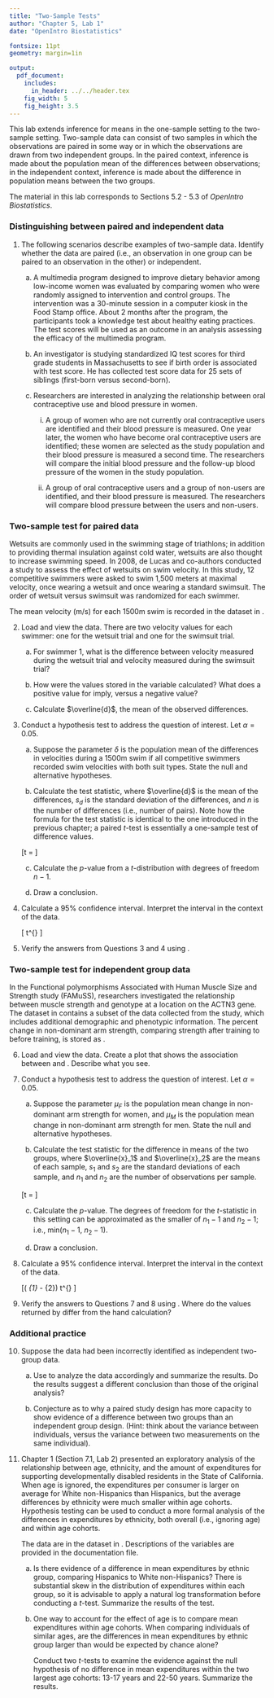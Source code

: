 ```yaml
---
title: "Two-Sample Tests"
author: "Chapter 5, Lab 1"
date: "OpenIntro Biostatistics"

fontsize: 11pt
geometry: margin=1in

output:
  pdf_document:
    includes:
      in_header: ../../header.tex
    fig_width: 5
    fig_height: 3.5
---
```


\begin{small}
	
	\textbf{Topics}
	\begin{itemize}
	  \item Distinguishing between paired and independent data	
	  \item Two-sample test for paired data
	  \item Two-sample test for independent group data
	\end{itemize}
	
\end{small}

This lab extends inference for means in the one-sample setting to the two-sample setting. Two-sample data can consist of two samples in which the observations are paired in some way or in which the observations are drawn from two independent groups. In the paired context, inference is made about the population mean of the differences between observations; in the independent context, inference is made about the difference in population means between the two groups.

The material in this lab corresponds to Sections 5.2 - 5.3 of *OpenIntro Biostatistics*.

### Distinguishing between paired and independent data

1. The following scenarios describe examples of two-sample data. Identify whether the data are paired (i.e., an observation in one group can be paired to an observation in the other) or independent.

    a) A multimedia program designed to improve dietary behavior among low-income women was evaluated by comparing women who were randomly assigned to intervention and control groups. The intervention was a 30-minute session in a computer kiosk in the Food Stamp office. About 2 months after the program, the participants took a knowledge test about healthy eating practices. The test scores will be used as an outcome in an analysis assessing the efficacy of the multimedia program.
    
    b) An investigator is studying standardized IQ test scores for third grade students in Massachusetts to see if birth order is associated with test score. He has collected test score data for 25 sets of siblings (first-born versus second-born).
    
    c) Researchers are interested in analyzing the relationship between oral contraceptive use and blood pressure in women.
    
        i. A group of women who are not currently oral contraceptive users are identified and their blood pressure is measured. One year later, the women who have become oral contraceptive users are identified; these women are selected as the study population and their blood pressure is measured a second time. The researchers will compare the initial blood pressure and the follow-up blood pressure of the women in the study population.
        
        ii. A group of oral contraceptive users and a group of non-users are identified, and their blood pressure is measured. The researchers will compare blood pressure between the users and non-users.


### Two-sample test for paired data

\begin{center}
\textit{Did a new wetsuit design allow for increased swim velocities during the 2000 Olympics?} 
\end{center}

Wetsuits are commonly used in the swimming stage of triathlons; in addition to providing thermal insulation against cold water, wetsuits are also thought to increase swimming speed. In 2008, de Lucas and co-authors conducted a study to assess the effect of wetsuits on swim velocity. In this study, 12 competitive swimmers were asked to swim 1,500 meters at maximal velocity, once wearing a wetsuit and once wearing a standard swimsuit. The order of wetsuit versus swimsuit was randomized for each swimmer.

The mean velocity (m/s) for each 1500m swim is recorded in the \texttt{swim} dataset in \texttt{oibiostat}.

2. Load and view the data. There are two velocity values for each swimmer: one for the wetsuit trial and one for the swimsuit trial.

    a) For swimmer 1, what is the difference between velocity measured during the wetsuit trial and velocity measured during the swimsuit trial?
    
    b) How were the values stored in the \texttt{velocity.diff} variable calculated? What does a positive value for \texttt{velocity.diff} imply, versus a negative value?\footnote{Note: there were no negative values in these data.}
    
    c) Calculate $\overline{d}$, the mean of the observed differences.
    
3. Conduct a hypothesis test to address the question of interest. Let $\alpha = 0.05$.

    a) Suppose the parameter $\delta$ is the population mean of the differences in velocities during a 1500m swim if all competitive swimmers recorded swim velocities with both suit types. State the null and alternative hypotheses.
    
    b) Calculate the test statistic, where $\overline{d}$ is the mean of the differences, $s_d$ is the standard deviation of the differences, and $n$ is the number of differences (i.e., number of pairs). Note how the formula for the test statistic is identical to the one introduced in the previous chapter; a paired $t$-test is essentially a one-sample test of difference values.
    
    \[t = \dfrac{\overline{d} - \delta_0}{s_{d}/ \sqrt{n}} \]
    
    c) Calculate the $p$-value from a $t$-distribution with degrees of freedom $n - 1$.
    
    d) Draw a conclusion.
    

4. Calculate a 95\% confidence interval. Interpret the interval in the context of the data.

    \[\overline{d} \pm  t^{\star} \times \dfrac{s_d}{\sqrt{n}}\]
    
    
5. Verify the answers from Questions 3 and 4 using \texttt{t.test()}.
    
    
    
\newpage    

### Two-sample test for independent group data

\begin{center}
\textit{Does change in non-dominant arm strength after resistance training differ between men and women?}
\end{center}

In the Functional polymorphisms Associated with Human Muscle Size and Strength study (FAMuSS), researchers investigated the relationship between muscle strength and genotype at a location on the ACTN3 gene. The \texttt{famuss} dataset in \texttt{oibiostat} contains a subset of the data collected from the study, which includes additional demographic and phenotypic information. The percent change in non-dominant arm strength, comparing strength after training to before training, is stored as \texttt{ndrm.ch}.

6. Load and view the data. Create a plot that shows the association between \texttt{ndrm.ch} and \texttt{sex}. Describe what you see.

7. Conduct a hypothesis test to address the question of interest. Let $\alpha = 0.05$.

    a) Suppose the parameter $\mu_F$ is the population mean change in non-dominant arm strength for women, and $\mu_M$ is the population mean change in non-dominant arm strength for men. State the null and alternative hypotheses.
    
    b) Calculate the test statistic for the difference in means of the two groups, where $\overline{x}_1$ and $\overline{x}_2$ are the means of each sample, $s_1$ and $s_2$ are the standard deviations of each sample, and $n_1$ and $n_2$ are the number of observations per sample.
  
    \[t = \dfrac{(\overline{x}_1 - \overline{x}_2) - (\mu_1 - \mu_2)}{\sqrt{\dfrac{s_1^2}{n_1} + \dfrac{s_2^2}{n_2}}} \]
    
    c) Calculate the $p$-value. The degrees of freedom for the $t$-statistic in this setting can be approximated as the smaller of $n_1 - 1$ and $n_2 - 1$; i.e., min($n_1 - 1$, $n_2 - 1$).
    
    d) Draw a conclusion.
    
8. Calculate a 95\% confidence interval. Interpret the interval in the context of the data.

    \[( \overline{x}_{1} - \overline{x}_{2}) \pm  t^{\star} \times \sqrt{\frac{s_{1}^{2}}{n_{1}}+\frac{s_{2}^{2}}{n_{2}}} \]

9. Verify the answers to Questions 7 and 8 using \texttt{t.test()}. Where do the values returned by \texttt{t.test()} differ from the hand calculation?

\newpage

### Additional practice

10. Suppose the \texttt{swim} data had been incorrectly identified as independent two-group data. 

    a) Use \texttt{t.test()} to analyze the data accordingly and summarize the results. Do the results suggest a different conclusion than those of the original analysis?
    
    b) Conjecture as to why a paired study design has more capacity to show evidence of a difference between two groups than an independent group design. (Hint: think about the variance between individuals, versus the variance between two measurements on the same individual).
    
    
11. Chapter 1 (Section 7.1, Lab 2) presented an exploratory analysis of the relationship between age, ethnicity, and the amount of expenditures for supporting developmentally disabled residents in the State of California. When age is ignored, the expenditures per consumer is larger on average for White non-Hispanics than Hispanics, but the average differences by ethnicity were much smaller within age cohorts. Hypothesis testing can be used to conduct a more formal analysis of the differences in expenditures by ethnicity, both overall (i.e., ignoring age) and within age cohorts.

    The data are in the \texttt{dds.discr} dataset in \texttt{oibiostat}. Descriptions of the variables are provided in the documentation file.

    a) Is there evidence of a difference in mean expenditures by ethnic group, comparing Hispanics to White non-Hispanics? There is substantial skew in the distribution of expenditures within each group, so it is advisable to apply a natural log transformation before conducting a $t$-test. Summarize the results of the test.
    
    b) One way to account for the effect of age is to compare mean expenditures within age cohorts. When comparing individuals of similar ages, are the differences in mean expenditures by ethnic group larger than would be expected by chance alone?
    
        Conduct two $t$-tests to examine the evidence against the null hypothesis of no difference in mean expenditures within the two largest age cohorts: 13-17 years and 22-50 years. Summarize the results.